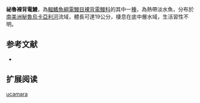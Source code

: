 {{Speciesbox
| name = 祕魯裸背電鰻
| status = NE
| status_system = IUCN3.1
| genus = Gymnotus
| species = ucamara
| authority = Crampton, Lovejoy & Albert, 2003
| synonyms = 
}}
'''祕魯裸背電鰻'''，為[[輻鰭魚綱|輻鰭魚綱]][[電鰻目|電鰻目]][[裸背電鰻科|裸背電鰻科]]的其中一[[種|種]]，為熱帶淡水魚，分布於[[南美洲|南美洲]][[秘魯|秘魯]][[烏卡亞利河|烏卡亞利河]]流域，體長可達19公分，棲息在底中層水域，生活習性不明。

==参考文献==
*{{FishBase_species|genus=Gymnotus|species=ucamara|year=2015|month=9}}

== 扩展阅读 ==
{{refbegin}}
{{wikispecies-inline|Gymnotus ucamara|祕魯裸背電鰻}}
{{refend}}
{{Taxonbar|from=Q5558253}}

[[Category:裸背電鰻屬|ucamara]]